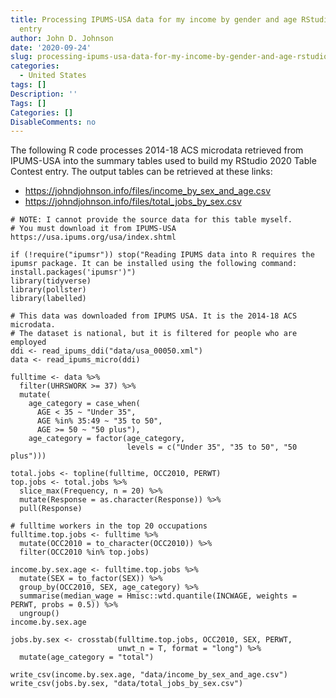 ```yaml
---
title: Processing IPUMS-USA data for my income by gender and age RStudio Table Contest
  entry
author: John D. Johnson
date: '2020-09-24'
slug: processing-ipums-usa-data-for-my-income-by-gender-and-age-rstudio-table-contest-entry
categories:
  - United States
tags: []
Description: ''
Tags: []
Categories: []
DisableComments: no
---
```


The following R code processes 2014-18 ACS microdata retrieved from IPUMS-USA into the summary tables used to build my RStudio 2020 Table Contest entry. The output tables can be retrieved at these links:

* [https://johndjohnson.info/files/income_by_sex_and_age.csv](https://johndjohnson.info/files/income_by_sex_and_age.csv)
* [https://johndjohnson.info/files/total_jobs_by_sex.csv](https://johndjohnson.info/files/total_jobs_by_sex.csv)

```
# NOTE: I cannot provide the source data for this table myself.
# You must download it from IPUMS-USA https://usa.ipums.org/usa/index.shtml

if (!require("ipumsr")) stop("Reading IPUMS data into R requires the ipumsr package. It can be installed using the following command: install.packages('ipumsr')")
library(tidyverse)
library(pollster)
library(labelled)

# This data was downloaded from IPUMS USA. It is the 2014-18 ACS microdata.
# The dataset is national, but it is filtered for people who are employed
ddi <- read_ipums_ddi("data/usa_00050.xml")
data <- read_ipums_micro(ddi)

fulltime <- data %>% 
  filter(UHRSWORK >= 37) %>%
  mutate(
    age_category = case_when(
      AGE < 35 ~ "Under 35",
      AGE %in% 35:49 ~ "35 to 50",
      AGE >= 50 ~ "50 plus"),
    age_category = factor(age_category,
                          levels = c("Under 35", "35 to 50", "50 plus")))

total.jobs <- topline(fulltime, OCC2010, PERWT)
top.jobs <- total.jobs %>%
  slice_max(Frequency, n = 20) %>% 
  mutate(Response = as.character(Response)) %>%
  pull(Response)

# fulltime workers in the top 20 occupations
fulltime.top.jobs <- fulltime %>%
  mutate(OCC2010 = to_character(OCC2010)) %>%
  filter(OCC2010 %in% top.jobs)

income.by.sex.age <- fulltime.top.jobs %>%
  mutate(SEX = to_factor(SEX)) %>%
  group_by(OCC2010, SEX, age_category) %>%
  summarise(median_wage = Hmisc::wtd.quantile(INCWAGE, weights = PERWT, probs = 0.5)) %>%
  ungroup()
income.by.sex.age

jobs.by.sex <- crosstab(fulltime.top.jobs, OCC2010, SEX, PERWT,
                        unwt_n = T, format = "long") %>%
  mutate(age_category = "total")

write_csv(income.by.sex.age, "data/income_by_sex_and_age.csv")
write_csv(jobs.by.sex, "data/total_jobs_by_sex.csv")
```
